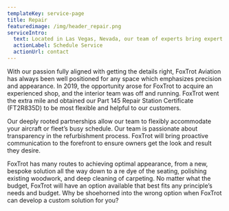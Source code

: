```yaml
---
templateKey: service-page
title: Repair
featuredimage: /img/header_repair.png
serviceIntro:
  text: Located in Las Vegas, Nevada, our team of experts bring expert craftsmanship, fanatical attention to detail, and fast turn around times to your operation.
  actionLabel: Schedule Service
  actionUrl: contact
---
```


With our passion fully aligned with getting the details right, FoxTrot Aviation has always been well
positioned for any space which emphasizes precision and appearance. In 2019, the opportunity arose
for FoxTrot to acquire an experienced shop, and the interior team was off and running. FoxTrot went
the extra mile and obtained our Part 145 Repair Station Certificate (FT2R835D) to be most flexible and
helpful to our customers.

Our deeply rooted partnerships allow our team to flexibly accommodate your aircraft or fleet’s busy
schedule. Our team is passionate about transparency in the refurbishment process. FoxTrot will bring
proactive communication to the forefront to ensure owners get the look and result they desire.

FoxTrot has many routes to achieving optimal appearance, from a new, bespoke solution all the way
down to a re dye of the seating, polishing existing woodwork, and deep cleaning of carpeting. No
matter what the budget, FoxTrot will have an option available that best fits any principle’s needs and
budget. Why be shoehorned into the wrong option when FoxTrot can develop a custom solution for
you?
